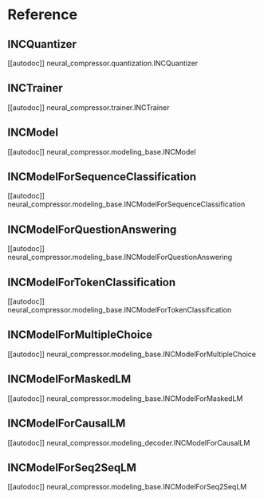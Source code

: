 <!--Copyright 2022 The HuggingFace Team. All rights reserved.
Licensed under the Apache License, Version 2.0 (the "License"); you may not use this file except in compliance with
the License. You may obtain a copy of the License at
http://www.apache.org/licenses/LICENSE-2.0
Unless required by applicable law or agreed to in writing, software distributed under the License is distributed on
an "AS IS" BASIS, WITHOUT WARRANTIES OR CONDITIONS OF ANY KIND, either express or implied. See the License for the
specific language governing permissions and limitations under the License.
-->

# Reference

## INCQuantizer

[[autodoc]] neural_compressor.quantization.INCQuantizer

## INCTrainer

[[autodoc]] neural_compressor.trainer.INCTrainer

## INCModel

[[autodoc]] neural_compressor.modeling_base.INCModel

## INCModelForSequenceClassification

[[autodoc]] neural_compressor.modeling_base.INCModelForSequenceClassification

## INCModelForQuestionAnswering

[[autodoc]] neural_compressor.modeling_base.INCModelForQuestionAnswering

## INCModelForTokenClassification

[[autodoc]] neural_compressor.modeling_base.INCModelForTokenClassification

## INCModelForMultipleChoice

[[autodoc]] neural_compressor.modeling_base.INCModelForMultipleChoice

## INCModelForMaskedLM

[[autodoc]] neural_compressor.modeling_base.INCModelForMaskedLM

## INCModelForCausalLM

[[autodoc]] neural_compressor.modeling_decoder.INCModelForCausalLM

## INCModelForSeq2SeqLM

[[autodoc]] neural_compressor.modeling_base.INCModelForSeq2SeqLM